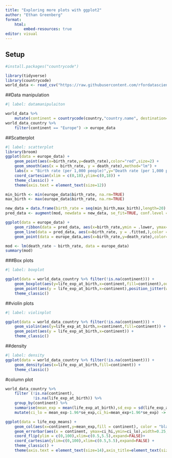 ```yaml
---
title: "Exploring more plots with ggplot2"
author: "Ethan Greenberg"
format: 
    html:
        embed-resources: true
editor: visual
---
```

## Setup
```r
#install.packages("countrycode")

library(tidyverse)
library(countrycode)
world_data <- read_csv("https://raw.githubusercontent.com/rfordatascience/tidytuesday/master/data/2024/2024-10-22/cia_factbook.csv")
```

##Data manipulation
```r
#| label: datamanipulaiton

world_data %>% 
    mutate(continent = countrycode(country,"country.name", destination="continent")) -> world_data_country
world_data_country %>% 
    filter(continent == "Europe") -> europe_data
```

##Scatterplot
```r
#| label: scatterplot
library(broom)
ggplot(data = europe_data) +
    geom_point(aes(x=birth_rate,y=death_rate),color="red",size=2) + 
    geom_smooth(aes(x = birth_rate, y = death_rate),method="lm") +
    labs(x = "Birth rate (per 1,000 people)",y="Death rate (per 1,000 people)") +
    coord_cartesian(xlim = c(0,18),ylim=c(0,18)) +
    theme_classic() +
    theme(axis.text = element_text(size=12))

min_birth <- min(europe_data$birth_rate, na.rm=TRUE)
max_birth <- max(europe_data$birth_rate, na.rm=TRUE)

new_data = data.frame(birth_rate = seq(min_birth,max_birth),length=20)
pred_data <- augment(mod, newdata = new_data, se_fit=TRUE, conf.level = 0.95, interval = "confidence")

ggplot(data = europe_data) +
    geom_ribbon(data = pred_data, aes(x=birth_rate,ymin = .lower, ymax=.upper), fill = "lightgray",alpha=0.6) +
    geom_line(data = pred_data, aes(x=birth_rate, y = .fitted,),color = "blue",linetype="dashed",linewidth=1)+
    geom_point(data = europe_data,aes(x=birth_rate,y=death_rate),color="red",size=2)

mod <- lm(death_rate ~ birth_rate, data = europe_data)
summary(mod)
```

###Box plots
```r
#| label: boxplot

ggplot(data = world_data_country %>% filter(!is.na(continent))) +
    geom_boxplot(aes(y=life_exp_at_birth,x=continent,fill=continent),outlier.color=NA) +
    geom_point(aes(y = life_exp_at_birth,x=continent),position_jitter(width=0.15)) +
    theme_classic()
```

##violin plots
```r
#| label: violinplot

ggplot(data = world_data_country %>% filter(!is.na(continent))) +
    geom_violin(aes(y=life_exp_at_birth,x=continent,fill=continent)) +
    geom_point(aes(y = life_exp_at_birth,x=continent)) +
    theme_classic()
```

##density
```r
#| label: density
ggplot(data = world_data_country %>% filter(!is.na(continent))) +
    geom_density(aes(x=life_exp_at_birth,fill=continent)) +
    theme_classic()
```

#column plot
```r

world_data_country %>% 
    filter (!is.na(continent),
            !is.na(life_exp_at_birth)) %>% 
    group_by(continent) %>% 
    summarise(mean_exp = mean(life_exp_at_birth),sd_exp = sd(life_exp_at_birth),se_exp = sd_exp/sqrt(n())) %>% 
    mutate(ci_lo = mean_exp-1.96*se_exp,ci_hi=mean_exp+1.96*se_exp) -> life_exp_means

ggplot(data = life_exp_means) +
    geom_col(aes(x=continent,y=mean_exp,fill = continent), color = "black") +
    geom_errorbar(aes(x = continent, ymax=ci_hi,ymin=ci_lo),width=0.25,linewidth=1)+
    coord_flip(ylim = c(0,100),xlim=c(0.5,5.5),expand=FALSE)+
    coord_cartesian(ylim=c(0,100),xlim=c(0.5,5.5),expand=FALSE) +
    theme_classic() +
    theme(axis.text = element_text(size=14),axis_title=element_text(size=16),legend.position = "none")
    
```

